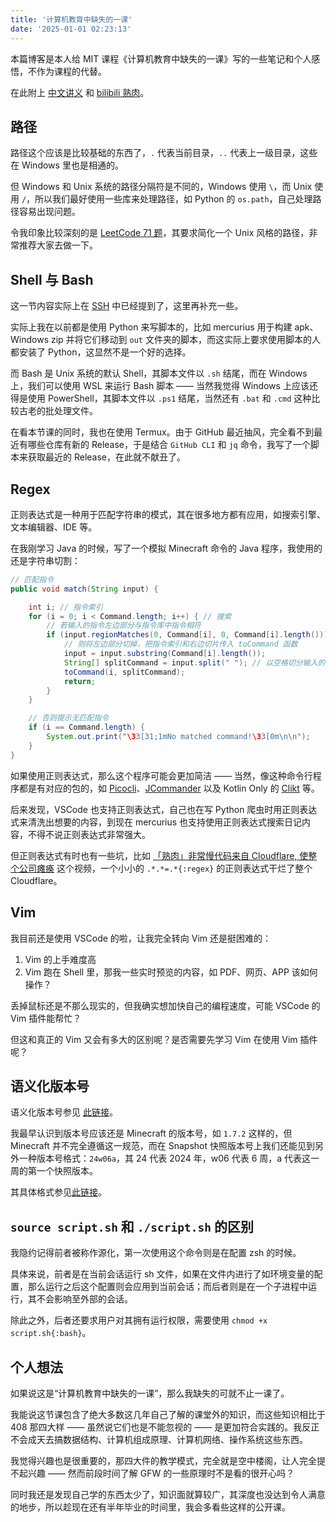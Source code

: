 ```yaml
---
title: '计算机教育中缺失的一课'
date: '2025-01-01 02:23:13'
---
```


本篇博客是本人给 MIT 课程《计算机教育中缺失的一课》写的一些笔记和个人感悟，不作为课程的代替。

在此附上 [中文讲义](https://missing-semester-cn.github.io/) 和 [bilibili 熟肉](https://www.bilibili.com/video/BV1b2421M7v3)。

## 路径

路径这个应该是比较基础的东西了，`.` 代表当前目录，`..` 代表上一级目录，这些在 Windows 里也是相通的。

但 Windows 和 Unix 系统的路径分隔符是不同的，Windows 使用 `\`，而 Unix 使用 `/`，所以我们最好使用一些库来处理路径，如 Python 的 `os.path`，自己处理路径容易出现问题。

令我印象比较深刻的是 [LeetCode 71 题](https://leetcode.com/problems/simplify-path/)，其要求简化一个 Unix 风格的路径，非常推荐大家去做一下。

## Shell 与 Bash

这一节内容实际上在 [SSH](/post/SSH) 中已经提到了，这里再补充一些。

实际上我在以前都是使用 Python 来写脚本的，比如 mercurius 用于构建 apk、Windows zip 并将它们移动到 `out` 文件夹的脚本，而这实际上要求使用脚本的人都安装了 Python，这显然不是一个好的选择。

而 Bash 是 Unix 系统的默认 Shell，其脚本文件以 `.sh` 结尾，而在 Windows 上，我们可以使用 WSL 来运行 Bash 脚本 —— 当然我觉得 Windows 上应该还得是使用 PowerShell，其脚本文件以 `.ps1` 结尾，当然还有 `.bat` 和 `.cmd` 这种比较古老的批处理文件。

在看本节课的同时，我也在使用 Termux。由于 GitHub 最近抽风，完全看不到最近有哪些仓库有新的 Release，于是结合 `GitHub CLI` 和 `jq` 命令，我写了一个脚本来获取最近的 Release，在此就不献丑了。

## Regex

正则表达式是一种用于匹配字符串的模式，其在很多地方都有应用，如搜索引擎、文本编辑器、IDE 等。

在我刚学习 Java 的时候，写了一个模拟 Minecraft 命令的 Java 程序，我使用的还是字符串切割：

```java
// 匹配指令
public void match(String input) {

    int i; // 指令索引
    for (i = 0; i < Command.length; i++) { // 搜索
        // 若输入的指令左边部分与指令库中指令相符
        if (input.regionMatches(0, Command[i], 0, Command[i].length())) {
            // 则将左边部分切掉，把指令索引和右边切片传入 toCommand 函数
            input = input.substring(Command[i].length());
            String[] splitCommand = input.split(" "); // 以空格切分输入的命令
            toCommand(i, splitCommand);
            return;
        }
    }

    // 否则提示无匹配指令
    if (i == Command.length) {
        System.out.print("\33[31;1mNo matched command!\33[0m\n\n");
    }
}
```

如果使用正则表达式，那么这个程序可能会更加简洁 —— 当然，像这种命令行程序都是有对应的包的，如 [Picocli](https://github.com/remkop/picocli/)、[JCommander](https://github.com/cbeust/jcommander/) 以及 Kotlin Only 的 [Clikt](https://ajalt.github.io/clikt/) 等。

后来发现，VSCode 也支持正则表达式，自己也在写 Python 爬虫时用正则表达式来清洗出想要的内容，到现在 mercurius 也支持使用正则表达式搜索日记内容，不得不说正则表达式非常强大。

但正则表达式有时也有一些坑，比如 [「熟肉」非常慢代码来自 Cloudflare, 使整个公司瘫痪](https://www.bilibili.com/video/av1350874531/) 这个视频，一个小小的 `.*.*=.*{:regex}` 的正则表达式干烂了整个 Cloudflare。

## Vim

我目前还是使用 VSCode 的啦，让我完全转向 Vim 还是挺困难的：

1. Vim 的上手难度高
2. Vim 跑在 Shell 里，那我一些实时预览的内容，如 PDF、网页、APP 该如何操作？

丢掉鼠标还是不那么现实的，但我确实想加快自己的编程速度，可能 VSCode 的 Vim 插件能帮忙？

但这和真正的 Vim 又会有多大的区别呢？是否需要先学习 Vim 在使用 Vim 插件呢？

## 语义化版本号

语义化版本号参见 [此链接](https://semver.org/)。

我最早认识到版本号应该还是 Minecraft 的版本号，如 `1.7.2` 这样的，但 Minecraft 并不完全遵循这一规范，而在 Snapshot 快照版本号上我们还能见到另外一种版本号格式：`24w06a`，其 24 代表 2024 年，w06 代表 6 周，a 代表这一周的第一个快照版本。

其具体格式参见[此链接](https://minecraft.wiki/w/Version_formats/)。

## `source script.sh` 和 `./script.sh` 的区别

我隐约记得前者被称作源化，第一次使用这个命令则是在配置 zsh 的时候。

具体来说，前者是在当前会话运行 sh 文件，如果在文件内进行了如环境变量的配置，那么运行之后这个配置则会应用到当前会话；而后者则是在一个子进程中运行，其不会影响至外部的会话。

除此之外，后者还要求用户对其拥有运行权限，需要使用 `chmod +x script.sh{:bash}`。

## 个人想法

如果说这是“计算机教育中缺失的一课”，那么我缺失的可就不止一课了。

我能说这节课包含了绝大多数这几年自己了解的课堂外的知识，而这些知识相比于 408 那四大样 —— 虽然说它们也是不能忽视的 —— 是更加符合实践的。我反正不会成天去搞数据结构、计算机组成原理、计算机网络、操作系统这些东西。

我觉得兴趣也是很重要的，那四大件的教学模式，完全就是空中楼阁，让人完全提不起兴趣 —— 然而前段时间了解 GFW 的一些原理时不是看的很开心吗？

同时我还是发现自己学的东西太少了，知识面就算较广，其深度也没达到令人满意的地步，所以趁现在还有半年毕业的时间里，我会多看些这样的公开课。
